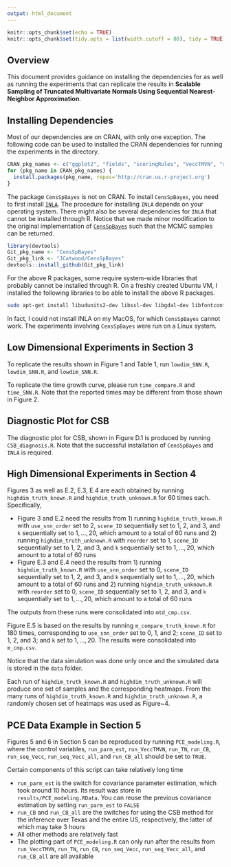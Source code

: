 ```yaml
---
output: html_document
---
```


```r
knitr::opts_chunk$set(echo = TRUE)
knitr::opts_chunk$set(tidy.opts = list(width.cutoff = 80), tidy = TRUE) # needs formatR package installed
```

## Overview

This document provides guidance on installing the dependencies for as well as running the experiments that can replicate the results in **Scalable Sampling of Truncated Multivariate Normals Using Sequential Nearest-Neighbor Approximation**.

## Installing Dependencies

Most of our dependencies are on CRAN, with only one exception. The following code can be used to installed the CRAN dependencies for running the experiments in the directory.
```r
CRAN_pkg_names <- c("ggplot2", "fields", "scoringRules", "VeccTMVN", "sf", "spData", "GpGp", "nntmvn", "doParallel", "TruncatedNormal", "RColorBrewer", "autoimage", "mvtnorm", "RANN", "scales", "R.utils", "tidyr", "devtools")
for (pkg_name in CRAN_pkg_names) {
  install.packages(pkg_name, repos='http://cran.us.r-project.org')
}
```

The package `CensSpBayes` is not on CRAN. To install `CensSpBayes`, you need to first install [`INLA`](https://www.r-inla.org/download-install). The procedure for installing `INLA` depends on your operating system. There might also be several dependencies for `INLA` that cannot be installed through R. Notice that we made minor modification to the original implementation of [`CensSpBayes`](https://github.com/SumanM47/CensSpBayes) such that the MCMC samples can be returned.
```r
library(devtools)
Git_pkg_name <- "CensSpBayes"
Git_pkg_link <- "JCatwood/CensSpBayes"
devtools::install_github(Git_pkg_link)
```

For the above R packages, some require system-wide libraries that probably cannot be installed through R. On a freshly created Ubuntu VM, I installed the following libraries to be able to install the above R packages.
```bash
sudo apt-get install libudunits2-dev libssl-dev libgdal-dev libfontconfig-dev libgit2-dev libharfbuzz-dev libfribidi-dev libgsl-dev jags-dev
```

In fact, I could not install INLA on my MacOS, for which `CensSpBayes` cannot work. The experiments involving `CensSpBayes` were run on a Linux system.

## Low Dimensional Experiments in Section 3

To replicate the results shown in Figure 1 and Table 1, run `lowdim_SNN.R`, `lowdim_SNN.R`, and `lowdim_SNN.R`.

To replicate the time growth curve, please run `time_compare.R` and `time_SNN.R`. Note that the reported times may be different from those shown in Figure 2.

## Diagnostic Plot for CSB

The diagnostic plot for CSB, shown in Figure D.1 is produced by running `CSB_diagnosis.R`. Note that the successful installation of `CensSpBayes` and `INLA` is required.

## High Dimensional Experiments in Section 4

Figures 3 as well as E.2, E.3, E.4 are each obtained by running `highdim_truth_known.R` and `highdim_truth_unknown.R` for 60 times each. Specifically, 

- Figure 3 and E.2 need the results from 1) running `highdim_truth_known.R` with `use_snn_order` set to 2, `scene_ID` sequentially set to 1, 2, and 3, and `k` sequentially set to $1, \ldots, 20$, which amount to a total of 60 runs and 2) running `highdim_truth_unknown.R` with `reorder` set to 1, `scene_ID` sequentially set to 1, 2, and 3, and `k` sequentially set to $1, \ldots, 20$, which amount to a total of 60 runs 
- Figure E.3 and E.4 need the results from 1) running `highdim_truth_known.R` with `use_snn_order` set to 0, `scene_ID` sequentially set to 1, 2, and 3, and `k` sequentially set to $1, \ldots, 20$, which amount to a total of 60 runs and 2) running `highdim_truth_unknown.R` with `reorder` set to 0, `scene_ID` sequentially set to 1, 2, and 3, and `k` sequentially set to $1, \ldots, 20$, which amount to a total of 60 runs 

The outputs from these runs were consolidated into `mtd_cmp.csv`. 

Figure E.5 is based on the results by running `m_compare_truth_known.R` for 180 times, corresponding to `use_snn_order` set to 0, 1, and 2; `scene_ID` set to 1, 2, and 3; and `k` set to $1, \ldots, 20$. The results were consolidated into `m_cmp.csv`.

Notice that the data simulation was done only once and the simulated data is stored in the `data` folder.

Each run of `highdim_truth_known.R` and `highdim_truth_unknown.R` will produce one set of samples and the corresponding heatmaps. From the many runs of `highdim_truth_known.R` and `highdim_truth_unknown.R`, a randomly chosen set of heatmaps was used as Figure~4.

## PCE Data Example in Section 5

Figures 5 and 6 in Section 5 can be reproduced by running `PCE_modeling.R`, where the control variables, `run_parm_est`, `run_VeccTMVN`, `run_TN`, `run_CB`, `run_seq_Vecc`, `run_seq_Vecc_all`, and `run_CB_all` should be set to `TRUE`.
 
Certain components of this script can take relatively long time

- `run_parm_est` is the switch for covariance parameter estimation, which took around 10 hours. Its result was store in `results/PCE_modeling.RData`. You can reuse the previous covariance estimation by setting `run_parm_est` to `FALSE` 
- `run_CB` and `run_CB_all` are the switches for using the CSB method for the inference over Texas and the entire US, respectively, the latter of which may take 3 hours
- All other methods are relatively fast
- The plotting part of `PCE_modeling.R` can only run after the results from `run_VeccTMVN`, `run_TN`, `run_CB`, `run_seq_Vecc`, `run_seq_Vecc_all`, and `run_CB_all` are all available












